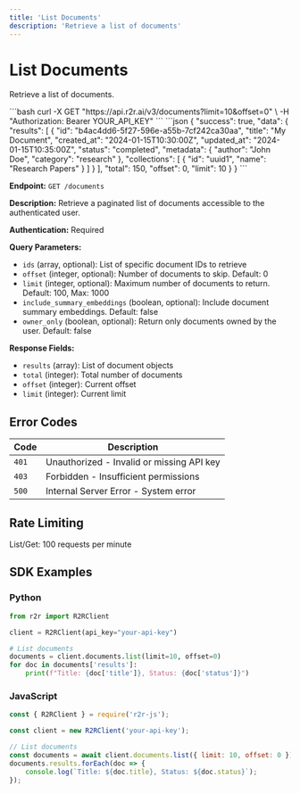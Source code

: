 ```yaml
---
title: 'List Documents'
description: 'Retrieve a list of documents'
---
```


# List Documents

Retrieve a list of documents.

<RequestExample>
```bash
curl -X GET "https://api.r2r.ai/v3/documents?limit=10&offset=0" \
  -H "Authorization: Bearer YOUR_API_KEY"
```
</RequestExample>

<ResponseExample>
```json
{
  "success": true,
  "data": {
    "results": [
      {
        "id": "b4ac4dd6-5f27-596e-a55b-7cf242ca30aa",
        "title": "My Document",
        "created_at": "2024-01-15T10:30:00Z",
        "updated_at": "2024-01-15T10:35:00Z",
        "status": "completed",
        "metadata": {
          "author": "John Doe",
          "category": "research"
        },
        "collections": [
          {
            "id": "uuid1",
            "name": "Research Papers"
          }
        ]
      }
    ],
    "total": 150,
    "offset": 0,
    "limit": 10
  }
}
```
</ResponseExample>

**Endpoint:** `GET /documents`

**Description:** Retrieve a paginated list of documents accessible to the authenticated user.

**Authentication:** Required

**Query Parameters:**
- `ids` (array, optional): List of specific document IDs to retrieve
- `offset` (integer, optional): Number of documents to skip. Default: 0
- `limit` (integer, optional): Maximum number of documents to return. Default: 100, Max: 1000
- `include_summary_embeddings` (boolean, optional): Include document summary embeddings. Default: false
- `owner_only` (boolean, optional): Return only documents owned by the user. Default: false

**Response Fields:**
- `results` (array): List of document objects
- `total` (integer): Total number of documents
- `offset` (integer): Current offset
- `limit` (integer): Current limit

## Error Codes

| Code | Description |
|------|-------------|
| `401` | Unauthorized - Invalid or missing API key |
| `403` | Forbidden - Insufficient permissions |
| `500` | Internal Server Error - System error |

## Rate Limiting

List/Get: 100 requests per minute

## SDK Examples

### Python

```python
from r2r import R2RClient

client = R2RClient(api_key="your-api-key")

# List documents
documents = client.documents.list(limit=10, offset=0)
for doc in documents['results']:
    print(f"Title: {doc['title']}, Status: {doc['status']}")
```

### JavaScript

```javascript
const { R2RClient } = require('r2r-js');

const client = new R2RClient('your-api-key');

// List documents
const documents = await client.documents.list({ limit: 10, offset: 0 });
documents.results.forEach(doc => {
    console.log(`Title: ${doc.title}, Status: ${doc.status}`);
});
``` 